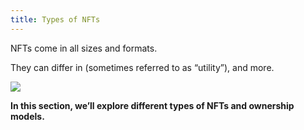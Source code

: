 ```yaml
---
title: Types of NFTs
---
```


NFTs come in all sizes and formats.

They can differ in <Nutshell children="art and style," glossaryEntry="content/glossary/CH3-art--tyle.mdx" /> <Nutshell children="file format," glossaryEntry="content/glossary/CH3-file-format.mdx" /> <Nutshell children="use cases" glossaryEntry="content/glossary/CH3-use-cases.mdx" /> (sometimes referred to as “utility”), and more.

![](/assets/types-of-nfts.png)

**In this section, we’ll explore different types of NFTs and ownership models.**

![]()

